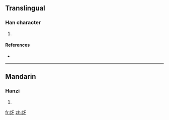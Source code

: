 ==Translingual==

===Han character===
{{Han char|rn=86|rad=火|as=04|sn=8|four=|canj=火一火 (FMF)}}

# {{defn|Han|sort=火04}}

====References====
* {{Han ref|kx=0667.090|dkj=18906|dj=1076.180|hdz=32191.100|uh=708B|ud=28811}}

----

==Mandarin==

===Hanzi===
{{cmn-hanzi|pin=[[pī]] ([[pi1]])|wg=p'i<sup>1</sup>}}

# {{defn|Mandarin}}

[[fr:炋]]
[[zh:炋]]